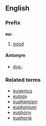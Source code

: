 ==English==
===Prefix===
'''eu-'''

#[[good]]

====Antonym====
*[[dys-]]

===Related terms===
*[[eugenics]]
*[[eulogy]]
*[[euphemism]]
*[[euphonium]]
*[[euphony]]
*[[euphoria]]